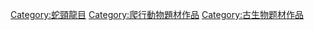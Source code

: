 [[Category:蛇頸龍目|Category:蛇頸龍目]][[Category:爬行動物題材作品|Category:爬行動物題材作品]]
[[Category:古生物题材作品|Category:古生物题材作品]]